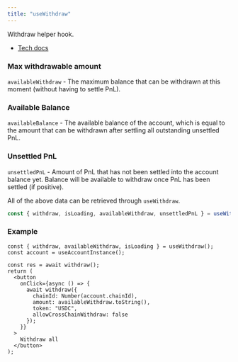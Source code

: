 ```yaml
---
title: "useWithdraw"
---
```


Withdraw helper hook.

- [Tech docs](/sdks/tech-doc/modules/orderly_network_hooks#usewithdraw)

### Max withdrawable amount

`availableWithdraw` - The maximum balance that can be withdrawn at this moment (without having to settle PnL).

### Available Balance

`availableBalance` - The available balance of the account, which is equal to the amount that can be withdrawn after settling all outstanding unsettled PnL.

### Unsettled PnL

`unsettledPnL` - Amount of PnL that has not been settled into the account balance yet. Balance will be available to withdraw once PnL has been settled (if positive).

All of the above data can be retrieved through `useWithdraw`.

```typescript
const { withdraw, isLoading, availableWithdraw, unsettledPnL } = useWithdraw();
```

### Example

```tsx
const { withdraw, availableWithdraw, isLoading } = useWithdraw();
const account = useAccountInstance();

const res = await withdraw();
return (
  <button
    onClick={async () => {
      await withdraw({
        chainId: Number(account.chainId),
        amount: availableWithdraw.toString(),
        token: "USDC",
        allowCrossChainWithdraw: false
      });
    }}
  >
    Withdraw all
  </button>
);
```
